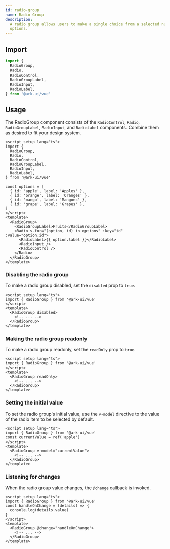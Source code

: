 ```yaml
---
id: radio-group
name: Radio Group
description:
  A radio group allows users to make a single choice from a selected number of
  options.
---
```


## Import

```ts
import {
  RadioGroup,
  Radio,
  RadioControl,
  RadioGroupLabel,
  RadioInput,
  RadioLabel,
} from '@ark-ui/vue'
```

## Usage

The RadioGroup component consists of the `RadioControl`, `Radio`,
`RadioGroupLabel`, `RadioInput`, and `RadioLabel` components. Combine them as
desired to fit your design system.

```vue
<script setup lang="ts">
import {
  RadioGroup,
  Radio,
  RadioControl,
  RadioGroupLabel,
  RadioInput,
  RadioLabel,
} from '@ark-ui/vue'

const options = [
  { id: 'apple', label: 'Apples' },
  { id: 'orange', label: 'Oranges' },
  { id: 'mango', label: 'Mangoes' },
  { id: 'grape', label: 'Grapes' },
]
</script>
<template>
  <RadioGroup>
    <RadioGroupLabel>Fruits</RadioGroupLabel>
    <Radio v-for="(option, id) in options" :key="id" :value="option.id">
      <RadioLabel>{{ option.label }}</RadioLabel>
      <RadioInput />
      <RadioControl />
    </Radio>
  </RadioGroup>
</template>
```

### Disabling the radio group

To make a radio group disabled, set the `disabled` prop to `true`.

```vue
<script setup lang="ts">
import { RadioGroup } from '@ark-ui/vue'
</script>
<template>
  <RadioGroup disabled>
    <!-- ... -->
  </RadioGroup>
</template>
```

### Making the radio group readonly

To make a radio group readonly, set the `readOnly` prop to `true`.

```vue
<script setup lang="ts">
import { RadioGroup } from '@ark-ui/vue'
</script>
<template>
  <RadioGroup readOnly>
    <!-- ... -->
  </RadioGroup>
</template>
```

### Setting the initial value

To set the radio group's initial value, use the `v-model` directive to the value
of the radio item to be selected by default.

```vue
<script setup lang="ts">
import { RadioGroup } from '@ark-ui/vue'
const currentValue = ref('apple')
</script>
<template>
  <RadioGroup v-model="currentValue">
    <!-- ... -->
  </RadioGroup>
</template>
```

### Listening for changes

When the radio group value changes, the `@change` callback is invoked.

```vue
<script setup lang="ts">
import { RadioGroup } from '@ark-ui/vue'
const handleOnChange = (details) => {
  console.log(details.value)
}
</script>
<template>
  <RadioGroup @change="handleOnChange">
    <!-- ... -->
  </RadioGroup>
</template>
```
